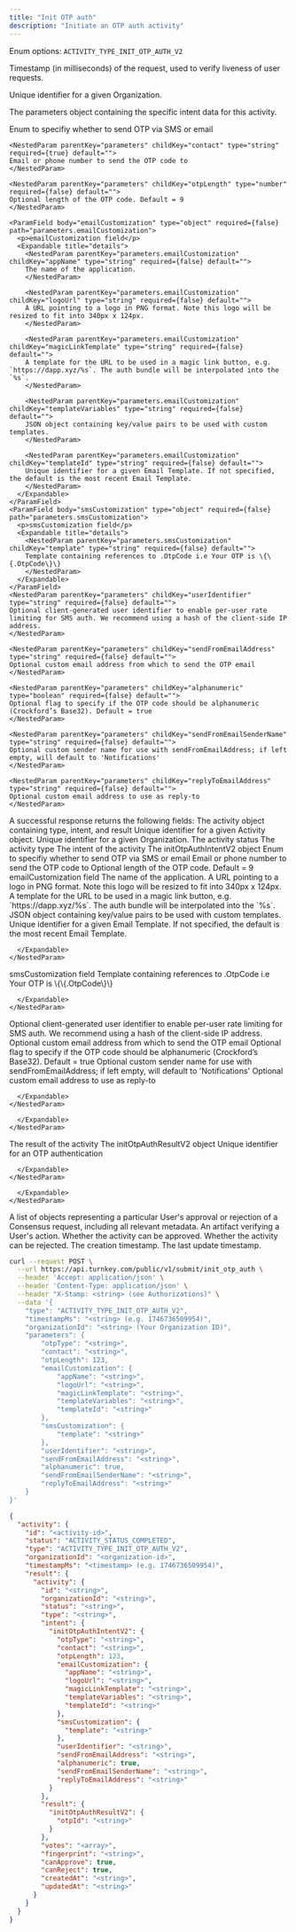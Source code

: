 ```yaml
---
title: "Init OTP auth"
description: "Initiate an OTP auth activity"
---
```



<EndpointPath type="submit" path="init_otp_auth" />

<Authorizations />

<H3Bordered text="Body" />

<ParamField body="type" type="enum<string>" required={true}>

Enum options: `ACTIVITY_TYPE_INIT_OTP_AUTH_V2`
</ParamField>

<ParamField body="timestampMs" type="string" required={true}>

Timestamp (in milliseconds) of the request, used to verify liveness of user requests.
</ParamField>

<ParamField body="organizationId" type="string" required={true}>

Unique identifier for a given Organization.
</ParamField>

<ParamField body="parameters" type="object" required={true} path="parameters">
  <p>The parameters object containing the specific intent data for this activity.</p>
  <Expandable title="details">
    <NestedParam parentKey="parameters" childKey="otpType" type="string" required={true} default="">
    Enum to specifiy whether to send OTP via SMS or email
    </NestedParam>
    
    <NestedParam parentKey="parameters" childKey="contact" type="string" required={true} default="">
    Email or phone number to send the OTP code to
    </NestedParam>
    
    <NestedParam parentKey="parameters" childKey="otpLength" type="number" required={false} default="">
    Optional length of the OTP code. Default = 9
    </NestedParam>
    
    <ParamField body="emailCustomization" type="object" required={false} path="parameters.emailCustomization">
      <p>emailCustomization field</p>
      <Expandable title="details">
        <NestedParam parentKey="parameters.emailCustomization" childKey="appName" type="string" required={false} default="">
        The name of the application.
        </NestedParam>
        
        <NestedParam parentKey="parameters.emailCustomization" childKey="logoUrl" type="string" required={false} default="">
        A URL pointing to a logo in PNG format. Note this logo will be resized to fit into 340px x 124px.
        </NestedParam>
        
        <NestedParam parentKey="parameters.emailCustomization" childKey="magicLinkTemplate" type="string" required={false} default="">
        A template for the URL to be used in a magic link button, e.g. `https://dapp.xyz/%s`. The auth bundle will be interpolated into the `%s`.
        </NestedParam>
        
        <NestedParam parentKey="parameters.emailCustomization" childKey="templateVariables" type="string" required={false} default="">
        JSON object containing key/value pairs to be used with custom templates.
        </NestedParam>
        
        <NestedParam parentKey="parameters.emailCustomization" childKey="templateId" type="string" required={false} default="">
        Unique identifier for a given Email Template. If not specified, the default is the most recent Email Template.
        </NestedParam>
      </Expandable>
    </ParamField>
    <ParamField body="smsCustomization" type="object" required={false} path="parameters.smsCustomization">
      <p>smsCustomization field</p>
      <Expandable title="details">
        <NestedParam parentKey="parameters.smsCustomization" childKey="template" type="string" required={false} default="">
        Template containing references to .OtpCode i.e Your OTP is \{\{.OtpCode\}\}
        </NestedParam>
      </Expandable>
    </ParamField>
    <NestedParam parentKey="parameters" childKey="userIdentifier" type="string" required={false} default="">
    Optional client-generated user identifier to enable per-user rate limiting for SMS auth. We recommend using a hash of the client-side IP address.
    </NestedParam>
    
    <NestedParam parentKey="parameters" childKey="sendFromEmailAddress" type="string" required={false} default="">
    Optional custom email address from which to send the OTP email
    </NestedParam>
    
    <NestedParam parentKey="parameters" childKey="alphanumeric" type="boolean" required={false} default="">
    Optional flag to specify if the OTP code should be alphanumeric (Crockford’s Base32). Default = true
    </NestedParam>
    
    <NestedParam parentKey="parameters" childKey="sendFromEmailSenderName" type="string" required={false} default="">
    Optional custom sender name for use with sendFromEmailAddress; if left empty, will default to 'Notifications'
    </NestedParam>
    
    <NestedParam parentKey="parameters" childKey="replyToEmailAddress" type="string" required={false} default="">
    Optional custom email address to use as reply-to
    </NestedParam>
  </Expandable>
</ParamField>

<H3Bordered text="Response" />
A successful response returns the following fields:

<ResponseField name="activity" type="object" required={true}>
  The activity object containing type, intent, and result
  <Expandable title="activity details">
    <NestedParam parentKey="activity" childKey="id" type="string" required={true}>
Unique identifier for a given Activity object.
</NestedParam>
<NestedParam parentKey="activity" childKey="organizationId" type="string" required={true}>
Unique identifier for a given Organization.
</NestedParam>
<NestedParam parentKey="activity" childKey="status" type="string" required={true}>
The activity status
</NestedParam>
<NestedParam parentKey="activity" childKey="type" type="string" required={true}>
The activity type
</NestedParam>
<NestedParam parentKey="activity" childKey="intent" type="object" required={true}>
      The intent of the activity
      <Expandable title="intent details">
        <NestedParam parentKey="activity.intent" childKey="initOtpAuthIntentV2" type="object" required={true}>
      The initOtpAuthIntentV2 object
      <Expandable title="initOtpAuthIntentV2 details">
        <NestedParam parentKey="activity.intent.initOtpAuthIntentV2" childKey="otpType" type="string" required={true}>
Enum to specifiy whether to send OTP via SMS or email
</NestedParam>
<NestedParam parentKey="activity.intent.initOtpAuthIntentV2" childKey="contact" type="string" required={true}>
Email or phone number to send the OTP code to
</NestedParam>
<NestedParam parentKey="activity.intent.initOtpAuthIntentV2" childKey="otpLength" type="number" required={false}>
Optional length of the OTP code. Default = 9
</NestedParam>
<NestedParam parentKey="activity.intent.initOtpAuthIntentV2" childKey="emailCustomization" type="object" required={false}>
      emailCustomization field
      <Expandable title="emailCustomization details">
        <NestedParam parentKey="activity.intent.initOtpAuthIntentV2.emailCustomization" childKey="appName" type="string" required={false}>
The name of the application.
</NestedParam>
<NestedParam parentKey="activity.intent.initOtpAuthIntentV2.emailCustomization" childKey="logoUrl" type="string" required={false}>
A URL pointing to a logo in PNG format. Note this logo will be resized to fit into 340px x 124px.
</NestedParam>
<NestedParam parentKey="activity.intent.initOtpAuthIntentV2.emailCustomization" childKey="magicLinkTemplate" type="string" required={false}>
A template for the URL to be used in a magic link button, e.g. `https://dapp.xyz/%s`. The auth bundle will be interpolated into the `%s`.
</NestedParam>
<NestedParam parentKey="activity.intent.initOtpAuthIntentV2.emailCustomization" childKey="templateVariables" type="string" required={false}>
JSON object containing key/value pairs to be used with custom templates.
</NestedParam>
<NestedParam parentKey="activity.intent.initOtpAuthIntentV2.emailCustomization" childKey="templateId" type="string" required={false}>
Unique identifier for a given Email Template. If not specified, the default is the most recent Email Template.
</NestedParam>

      </Expandable>
    </NestedParam>
<NestedParam parentKey="activity.intent.initOtpAuthIntentV2" childKey="smsCustomization" type="object" required={false}>
      smsCustomization field
      <Expandable title="smsCustomization details">
        <NestedParam parentKey="activity.intent.initOtpAuthIntentV2.smsCustomization" childKey="template" type="string" required={false}>
Template containing references to .OtpCode i.e Your OTP is \{\{.OtpCode\}\}
</NestedParam>

      </Expandable>
    </NestedParam>
<NestedParam parentKey="activity.intent.initOtpAuthIntentV2" childKey="userIdentifier" type="string" required={false}>
Optional client-generated user identifier to enable per-user rate limiting for SMS auth. We recommend using a hash of the client-side IP address.
</NestedParam>
<NestedParam parentKey="activity.intent.initOtpAuthIntentV2" childKey="sendFromEmailAddress" type="string" required={false}>
Optional custom email address from which to send the OTP email
</NestedParam>
<NestedParam parentKey="activity.intent.initOtpAuthIntentV2" childKey="alphanumeric" type="boolean" required={false}>
Optional flag to specify if the OTP code should be alphanumeric (Crockford’s Base32). Default = true
</NestedParam>
<NestedParam parentKey="activity.intent.initOtpAuthIntentV2" childKey="sendFromEmailSenderName" type="string" required={false}>
Optional custom sender name for use with sendFromEmailAddress; if left empty, will default to 'Notifications'
</NestedParam>
<NestedParam parentKey="activity.intent.initOtpAuthIntentV2" childKey="replyToEmailAddress" type="string" required={false}>
Optional custom email address to use as reply-to
</NestedParam>

      </Expandable>
    </NestedParam>

      </Expandable>
    </NestedParam>
<NestedParam parentKey="activity" childKey="result" type="object" required={true}>
      The result of the activity
      <Expandable title="result details">
        <NestedParam parentKey="activity.result" childKey="initOtpAuthResultV2" type="object" required={true}>
      The initOtpAuthResultV2 object
      <Expandable title="initOtpAuthResultV2 details">
        <NestedParam parentKey="activity.result.initOtpAuthResultV2" childKey="otpId" type="string" required={true}>
Unique identifier for an OTP authentication
</NestedParam>

      </Expandable>
    </NestedParam>

      </Expandable>
    </NestedParam>
<NestedParam parentKey="activity" childKey="votes" type="array" required={true}>
A list of objects representing a particular User's approval or rejection of a Consensus request, including all relevant metadata.
</NestedParam>
<NestedParam parentKey="activity" childKey="fingerprint" type="string" required={true}>
An artifact verifying a User's action.
</NestedParam>
<NestedParam parentKey="activity" childKey="canApprove" type="boolean" required={true}>
Whether the activity can be approved.
</NestedParam>
<NestedParam parentKey="activity" childKey="canReject" type="boolean" required={true}>
Whether the activity can be rejected.
</NestedParam>
<NestedParam parentKey="activity" childKey="createdAt" type="string" required={true}>
The creation timestamp.
</NestedParam>
<NestedParam parentKey="activity" childKey="updatedAt" type="string" required={true}>
The last update timestamp.
</NestedParam>

  </Expandable>
</ResponseField>

<RequestExample>

```bash cURL
curl --request POST \
  --url https://api.turnkey.com/public/v1/submit/init_otp_auth \
  --header 'Accept: application/json' \
  --header 'Content-Type: application/json' \
  --header "X-Stamp: <string> (see Authorizations)" \
  --data '{
    "type": "ACTIVITY_TYPE_INIT_OTP_AUTH_V2",
    "timestampMs": "<string> (e.g. 1746736509954)",
    "organizationId": "<string> (Your Organization ID)",
    "parameters": {
        "otpType": "<string>",
        "contact": "<string>",
        "otpLength": 123,
        "emailCustomization": {
            "appName": "<string>",
            "logoUrl": "<string>",
            "magicLinkTemplate": "<string>",
            "templateVariables": "<string>",
            "templateId": "<string>"
        },
        "smsCustomization": {
            "template": "<string>"
        },
        "userIdentifier": "<string>",
        "sendFromEmailAddress": "<string>",
        "alphanumeric": true,
        "sendFromEmailSenderName": "<string>",
        "replyToEmailAddress": "<string>"
    }
}'
```

</RequestExample>

<ResponseExample>

```json 200
{
  "activity": {
    "id": "<activity-id>",
    "status": "ACTIVITY_STATUS_COMPLETED",
    "type": "ACTIVITY_TYPE_INIT_OTP_AUTH_V2",
    "organizationId": "<organization-id>",
    "timestampMs": "<timestamp> (e.g. 1746736509954)",
    "result": {
      "activity": {
        "id": "<string>",
        "organizationId": "<string>",
        "status": "<string>",
        "type": "<string>",
        "intent": {
          "initOtpAuthIntentV2": {
            "otpType": "<string>",
            "contact": "<string>",
            "otpLength": 123,
            "emailCustomization": {
              "appName": "<string>",
              "logoUrl": "<string>",
              "magicLinkTemplate": "<string>",
              "templateVariables": "<string>",
              "templateId": "<string>"
            },
            "smsCustomization": {
              "template": "<string>"
            },
            "userIdentifier": "<string>",
            "sendFromEmailAddress": "<string>",
            "alphanumeric": true,
            "sendFromEmailSenderName": "<string>",
            "replyToEmailAddress": "<string>"
          }
        },
        "result": {
          "initOtpAuthResultV2": {
            "otpId": "<string>"
          }
        },
        "votes": "<array>",
        "fingerprint": "<string>",
        "canApprove": true,
        "canReject": true,
        "createdAt": "<string>",
        "updatedAt": "<string>"
      }
    }
  }
}
```

</ResponseExample>
